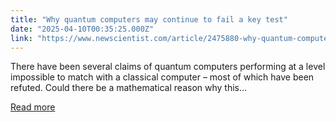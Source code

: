 ```yaml
---
title: "Why quantum computers may continue to fail a key test"
date: "2025-04-10T00:35:25.000Z"
link: "https://www.newscientist.com/article/2475880-why-quantum-computers-may-continue-to-fail-a-key-test/?utm_campaign=RSS%7CNSNS&utm_source=NSNS&utm_medium=RSS&utm_content=technology"
---
```


There have been several claims of quantum computers performing at a level impossible to match with a classical computer – most of which have been refuted. Could there be a mathematical reason why this...

[Read more](https://www.newscientist.com/article/2475880-why-quantum-computers-may-continue-to-fail-a-key-test/?utm_campaign=RSS%7CNSNS&utm_source=NSNS&utm_medium=RSS&utm_content=technology)
